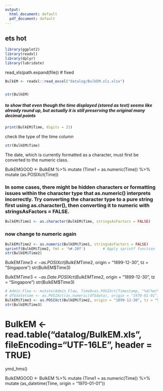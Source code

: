 ```yaml
---
output:
  html_document: default
  pdf_document: default
---
```

## ets hot

```r
library(ggplot2)
library(readxl)
library(dplyr)
library(lubridate)

```
read_xls(path.expand(file)) # fixed

```r
BulkEM <- readxl::read_excel("datalog/BulkEM.xls.xlsx")


str(BulkEM)
```

##### to show that even though the time displayed (stored as text) seems like already round up, but actually it is still preserving the original many decimal points

```r
print(BulkEM$Time, digits = 21)
```

check the type of the time column
```r
str(BulkEM$Time)
```

The date, which is currently formatted as a character, must first be converted to the numeric class.


BulkEMGOOD <-  BulkEM %>% 
                mutate (Time1 = as.numeric(Time)) %>% 
                mutate (as.POSIXct(Time))

### In some cases, there might be hidden characters or formatting issues within the character type that as.numeric() interprets incorrectly. Try converting the character type to a pure string first using as.character(), then converting it to numeric with stringsAsFactors = FALSE.

```r
BulkEM$Time1 <- as.character(BulkEM$Time, stringsAsFactors = FALSE)

```

### now change to numeric again

```r
BulkEM$Time2 <- as.numeric(BulkEM$Time1, stringsAsFactors = FALSE)
sprintf(BulkEM$Time2, fmt = '%#.20f')        # Apply sprintf function
str(BulkEM$Time2)
```
           
BulkEM$Time3 <- as.POSIXct(BulkEM$Time2, origin = "1899-12-30", tz = "Singapore")
str(BulkEM$Time3)

BulkEM$Time3 <- as.Date.POSIXct(BulkEM$Time2, origin = "1899-12-30", tz = "Singapore")
str(BulkEM$Time3)

```r

# Admin_Flow <- mutate(Admin_Flow, Time0=as.POSIXct(Timestamp, "%d/%m/%y %H:%M:%S", tz = "Singapore"))
# df$datetime <- as.POSIXct(as.numeric(df$data), origin = "1970-01-01", tz = "UTC")
BulkEM$Time3 <- as.POSIXct(BulkEM$Time2, origin = "1899-12-30", tz = "Singapore")
str(BulkEM$Time3)

```

# 
# BulkEM <- read.table("datalog/BulkEM.xls", fileEncoding="UTF-16LE", header = TRUE)

ymd_hms()

BulkEMGOOD <-  BulkEM %>% 
                mutate (Time1 = as.numeric(Time)) %>% 
                mutate (as_datetime(Time, origin = "1970-01-01"))